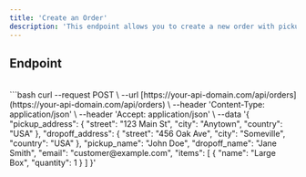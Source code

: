 ```yaml
---
title: 'Create an Order'
description: 'This endpoint allows you to create a new order with pickup and dropoff details.'
---
```


## Endpoint

<br />
<RequestExample>
```bash
curl --request POST \
  --url [https://your-api-domain.com/api/orders](https://your-api-domain.com/api/orders) \
  --header 'Content-Type: application/json' \
  --header 'Accept: application/json' \
  --data '{
    "pickup_address": {
      "street": "123 Main St",
      "city": "Anytown",
      "country": "USA"
    },
    "dropoff_address": {
      "street": "456 Oak Ave",
      "city": "Someville",
      "country": "USA"
    },
    "pickup_name": "John Doe",
    "dropoff_name": "Jane Smith",
    "email": "customer@example.com",
    "items": [
      {
        "name": "Large Box",
        "quantity": 1
      }
    ]
  }'